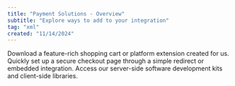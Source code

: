 ```yaml
---
title: "Payment Solutions - Overview"
subtitle: "Explore ways to add to your integration"
tag: "xml"
created: "11/14/2024"
---
```

<CardsGroup type="with_icon">
    <Card type="with_icon" link="/ecommerce/payments/integrations" title="Plugins and Integrations" icon="cart-plus">
        Download a feature-rich shopping cart or platform extension created for us.
    </Card>
    <Card type="with_icon" link="/ecommerce/payments/hosted-solution/overview" title="Hosted Payment Page" icon="browser">
       Quickly set up a secure checkout page through a simple redirect or embedded integration.
    </Card>
<Card type="with_icon" link="/ecommerce/payments/sdk/overview" title="SDKs and Libraries" icon="code">
        Access our server-side software development kits and client-side libraries.
    </Card>
</CardsGroup>
